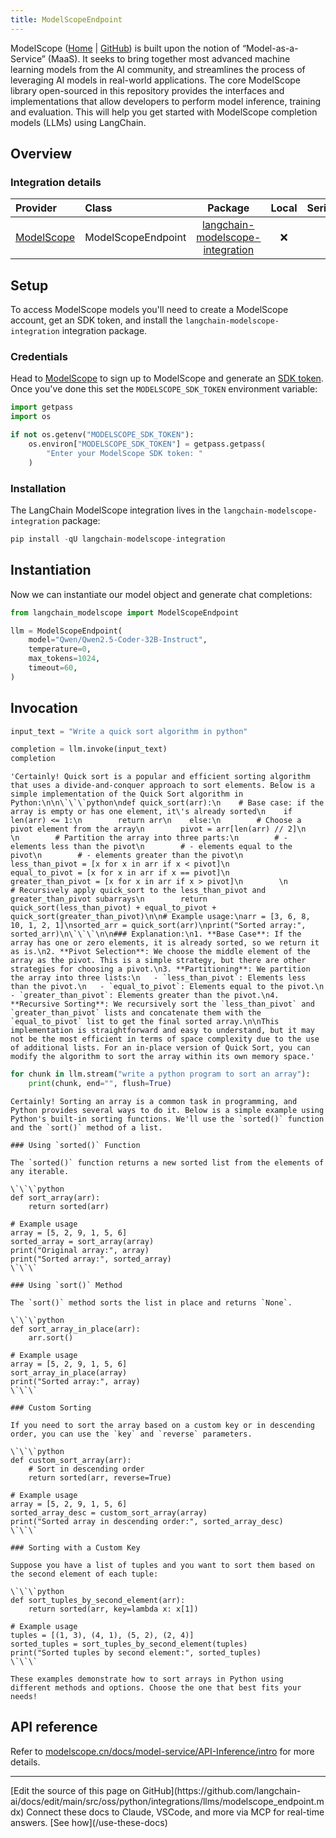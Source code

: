 ```yaml
---
title: ModelScopeEndpoint
---
```



ModelScope ([Home](https://www.modelscope.cn/) | [GitHub](https://github.com/modelscope/modelscope)) is built upon the notion of “Model-as-a-Service” (MaaS). It seeks to bring together most advanced machine learning models from the AI community, and streamlines the process of leveraging AI models in real-world applications. The core ModelScope library open-sourced in this repository provides the interfaces and implementations that allow developers to perform model inference, training and evaluation. This will help you get started with ModelScope completion models (LLMs) using LangChain.

## Overview

### Integration details

| Provider  | Class | Package | Local | Serializable | Downloads | Version |
| :--- | :--- | :---: | :---: |  :---: | :---: | :---: |
| [ModelScope](/oss/python/integrations/providers/modelscope/) | ModelScopeEndpoint | [langchain-modelscope-integration](https://pypi.org/project/langchain-modelscope-integration/) | ❌ | ❌ | ![PyPI - Downloads](https://img.shields.io/pypi/dm/langchain-modelscope-integration?style=flat-square&label=%20) | ![PyPI - Version](https://img.shields.io/pypi/v/langchain-modelscope-integration?style=flat-square&label=%20) |

## Setup

To access ModelScope models you'll need to create a ModelScope account, get an SDK token, and install the `langchain-modelscope-integration` integration package.

### Credentials

Head to [ModelScope](https://modelscope.cn/) to sign up to ModelScope and generate an [SDK token](https://modelscope.cn/my/myaccesstoken). Once you've done this set the `MODELSCOPE_SDK_TOKEN` environment variable:

```python
import getpass
import os

if not os.getenv("MODELSCOPE_SDK_TOKEN"):
    os.environ["MODELSCOPE_SDK_TOKEN"] = getpass.getpass(
        "Enter your ModelScope SDK token: "
    )
```

### Installation

The LangChain ModelScope integration lives in the `langchain-modelscope-integration` package:

```python
pip install -qU langchain-modelscope-integration
```

## Instantiation

Now we can instantiate our model object and generate chat completions:

```python
from langchain_modelscope import ModelScopeEndpoint

llm = ModelScopeEndpoint(
    model="Qwen/Qwen2.5-Coder-32B-Instruct",
    temperature=0,
    max_tokens=1024,
    timeout=60,
)
```

## Invocation

```python
input_text = "Write a quick sort algorithm in python"

completion = llm.invoke(input_text)
completion
```

```output
'Certainly! Quick sort is a popular and efficient sorting algorithm that uses a divide-and-conquer approach to sort elements. Below is a simple implementation of the Quick Sort algorithm in Python:\n\n\`\`\`python\ndef quick_sort(arr):\n    # Base case: if the array is empty or has one element, it\'s already sorted\n    if len(arr) <= 1:\n        return arr\n    else:\n        # Choose a pivot element from the array\n        pivot = arr[len(arr) // 2]\n        \n        # Partition the array into three parts:\n        # - elements less than the pivot\n        # - elements equal to the pivot\n        # - elements greater than the pivot\n        less_than_pivot = [x for x in arr if x < pivot]\n        equal_to_pivot = [x for x in arr if x == pivot]\n        greater_than_pivot = [x for x in arr if x > pivot]\n        \n        # Recursively apply quick_sort to the less_than_pivot and greater_than_pivot subarrays\n        return quick_sort(less_than_pivot) + equal_to_pivot + quick_sort(greater_than_pivot)\n\n# Example usage:\narr = [3, 6, 8, 10, 1, 2, 1]\nsorted_arr = quick_sort(arr)\nprint("Sorted array:", sorted_arr)\n\`\`\`\n\n### Explanation:\n1. **Base Case**: If the array has one or zero elements, it is already sorted, so we return it as is.\n2. **Pivot Selection**: We choose the middle element of the array as the pivot. This is a simple strategy, but there are other strategies for choosing a pivot.\n3. **Partitioning**: We partition the array into three lists:\n   - `less_than_pivot`: Elements less than the pivot.\n   - `equal_to_pivot`: Elements equal to the pivot.\n   - `greater_than_pivot`: Elements greater than the pivot.\n4. **Recursive Sorting**: We recursively sort the `less_than_pivot` and `greater_than_pivot` lists and concatenate them with the `equal_to_pivot` list to get the final sorted array.\n\nThis implementation is straightforward and easy to understand, but it may not be the most efficient in terms of space complexity due to the use of additional lists. For an in-place version of Quick Sort, you can modify the algorithm to sort the array within its own memory space.'
```

```python
for chunk in llm.stream("write a python program to sort an array"):
    print(chunk, end="", flush=True)
```

```output
Certainly! Sorting an array is a common task in programming, and Python provides several ways to do it. Below is a simple example using Python's built-in sorting functions. We'll use the `sorted()` function and the `sort()` method of a list.

### Using `sorted()` Function

The `sorted()` function returns a new sorted list from the elements of any iterable.

\`\`\`python
def sort_array(arr):
    return sorted(arr)

# Example usage
array = [5, 2, 9, 1, 5, 6]
sorted_array = sort_array(array)
print("Original array:", array)
print("Sorted array:", sorted_array)
\`\`\`

### Using `sort()` Method

The `sort()` method sorts the list in place and returns `None`.

\`\`\`python
def sort_array_in_place(arr):
    arr.sort()

# Example usage
array = [5, 2, 9, 1, 5, 6]
sort_array_in_place(array)
print("Sorted array:", array)
\`\`\`

### Custom Sorting

If you need to sort the array based on a custom key or in descending order, you can use the `key` and `reverse` parameters.

\`\`\`python
def custom_sort_array(arr):
    # Sort in descending order
    return sorted(arr, reverse=True)

# Example usage
array = [5, 2, 9, 1, 5, 6]
sorted_array_desc = custom_sort_array(array)
print("Sorted array in descending order:", sorted_array_desc)
\`\`\`

### Sorting with a Custom Key

Suppose you have a list of tuples and you want to sort them based on the second element of each tuple:

\`\`\`python
def sort_tuples_by_second_element(arr):
    return sorted(arr, key=lambda x: x[1])

# Example usage
tuples = [(1, 3), (4, 1), (5, 2), (2, 4)]
sorted_tuples = sort_tuples_by_second_element(tuples)
print("Sorted tuples by second element:", sorted_tuples)
\`\`\`

These examples demonstrate how to sort arrays in Python using different methods and options. Choose the one that best fits your needs!
```

## API reference

Refer to [modelscope.cn/docs/model-service/API-Inference/intro](https://modelscope.cn/docs/model-service/API-Inference/intro) for more details.

---

<Callout icon="pen-to-square" iconType="regular">
    [Edit the source of this page on GitHub](https://github.com/langchain-ai/docs/edit/main/src/oss/python/integrations/llms/modelscope_endpoint.mdx)
</Callout>
<Tip icon="terminal" iconType="regular">
    Connect these docs to Claude, VSCode, and more via MCP for    real-time answers. [See how](/use-these-docs)
</Tip>

